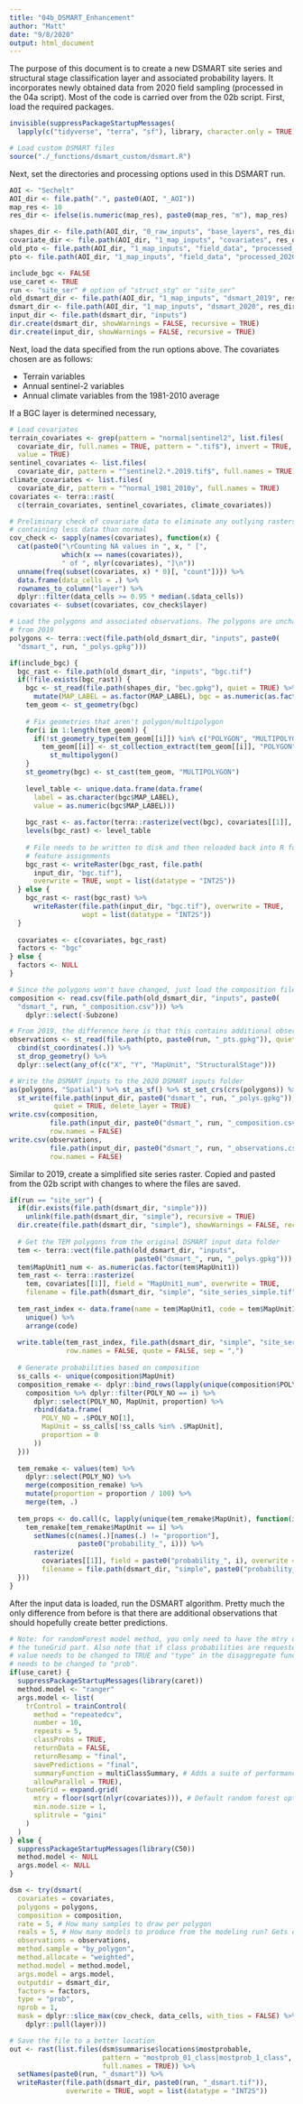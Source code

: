 ```yaml
---
title: "04b_DSMART_Enhancement"
author: "Matt"
date: "9/8/2020"
output: html_document
---
```


The purpose of this document is to create a new DSMART site series and structural stage classification layer and associated probability layers. It incorporates newly obtained data from 2020 field sampling (processed in the 04a script). Most of the code is carried over from the 02b script. First, load the required packages.

```r

invisible(suppressPackageStartupMessages(
  lapply(c("tidyverse", "terra", "sf"), library, character.only = TRUE)))

# Load custom DSMART files
source("./_functions/dsmart_custom/dsmart.R")

```

Next, set the directories and processing options used in this DSMART run.

```r

AOI <- "Sechelt"
AOI_dir <- file.path(".", paste0(AOI, "_AOI"))
map_res <- 10
res_dir <- ifelse(is.numeric(map_res), paste0(map_res, "m"), map_res)

shapes_dir <- file.path(AOI_dir, "0_raw_inputs", "base_layers", res_dir)
covariate_dir <- file.path(AOI_dir, "1_map_inputs", "covariates", res_dir)
old_pto <- file.path(AOI_dir, "1_map_inputs", "field_data", "processed_2019", res_dir)
pto <- file.path(AOI_dir, "1_map_inputs", "field_data", "processed_2020", res_dir)

include_bgc <- FALSE
use_caret <- TRUE
run <- "site_ser" # option of "struct_stg" or "site_ser"
old_dsmart_dir <- file.path(AOI_dir, "1_map_inputs", "dsmart_2019", res_dir, run)
dsmart_dir <- file.path(AOI_dir, "1_map_inputs", "dsmart_2020", res_dir, run)
input_dir <- file.path(dsmart_dir, "inputs")
dir.create(dsmart_dir, showWarnings = FALSE, recursive = TRUE)
dir.create(input_dir, showWarnings = FALSE, recursive = TRUE)

```

Next, load the data specified from the run options above. The covariates chosen are as follows:

* Terrain variables
* Annual sentinel-2 variables
* Annual climate variables from the 1981-2010 average

If a BGC layer is determined necessary, 

```r

# Load covariates
terrain_covariates <- grep(pattern = "normal|sentinel2", list.files(
  covariate_dir, full.names = TRUE, pattern = ".tif$"), invert = TRUE, 
  value = TRUE)
sentinel_covariates <- list.files(
  covariate_dir, pattern = "^sentinel2.*.2019.tif$", full.names = TRUE)
climate_covariates <- list.files(
  covariate_dir, pattern = "^normal_1981_2010y", full.names = TRUE)
covariates <- terra::rast(
  c(terrain_covariates, sentinel_covariates, climate_covariates))

# Preliminary check of covariate data to eliminate any outlying rasters
# containing less data than normal
cov_check <- sapply(names(covariates), function(x) {
  cat(paste0("\rCounting NA values in ", x, " [", 
             which(x == names(covariates)), 
             " of ", nlyr(covariates), "]\n"))
  unname(freq(subset(covariates, x) * 0)[, "count"])}) %>% 
  data.frame(data_cells = .) %>% 
  rownames_to_column("layer") %>% 
  dplyr::filter(data_cells >= 0.95 * median(.$data_cells))
covariates <- subset(covariates, cov_check$layer)

# Load the polygons and associated observations. The polygons are unchanged
# from 2019
polygons <- terra::vect(file.path(old_dsmart_dir, "inputs", paste0(
  "dsmart_", run, "_polys.gpkg")))

if(include_bgc) {
  bgc_rast <- file.path(old_dsmart_dir, "inputs", "bgc.tif")
  if(!file.exists(bgc_rast)) {
    bgc <- st_read(file.path(shapes_dir, "bec.gpkg"), quiet = TRUE) %>% 
      mutate(MAP_LABEL = as.factor(MAP_LABEL), bgc = as.numeric(as.factor(MAP_LABEL))) 
    tem_geom <- st_geometry(bgc)
    
    # Fix geometries that aren't polygon/multipolygon
    for(i in 1:length(tem_geom)) {
      if(!st_geometry_type(tem_geom[[i]]) %in% c("POLYGON", "MULTIPOLYGON")) 
        tem_geom[[i]] <- st_collection_extract(tem_geom[[i]], "POLYGON") %>% 
          st_multipolygon()
    }
    st_geometry(bgc) <- st_cast(tem_geom, "MULTIPOLYGON")
    
    level_table <- unique.data.frame(data.frame(
      label = as.character(bgc$MAP_LABEL), 
      value = as.numeric(bgc$MAP_LABEL)))
    
    bgc_rast <- as.factor(terra::rasterize(vect(bgc), covariates[[1]], field = "bgc"))
    levels(bgc_rast) <- level_table
    
    # File needs to be written to disk and then reloaded back into R for proper 
    # feature assignments
    bgc_rast <- writeRaster(bgc_rast, file.path(
      input_dir, "bgc.tif"), 
      overwrite = TRUE, wopt = list(datatype = "INT2S"))
  } else {
    bgc_rast <- rast(bgc_rast) %>% 
      writeRaster(file.path(input_dir, "bgc.tif"), overwrite = TRUE,
                  wopt = list(datatype = "INT2S"))
  }
  
  covariates <- c(covariates, bgc_rast)
  factors <- "bgc"
} else {
  factors <- NULL
}

# Since the polygons won't have changed, just load the composition file from 2019
composition <- read.csv(file.path(old_dsmart_dir, "inputs", paste0(
  "dsmart_", run, "_composition.csv"))) %>% 
    dplyr::select(-Subzone)

# From 2019, the difference here is that this contains additional observations
observations <- st_read(file.path(pto, paste0(run, "_pts.gpkg")), quiet = TRUE) %>% 
  cbind(st_coordinates(.)) %>% 
  st_drop_geometry() %>% 
  dplyr::select(any_of(c("X", "Y", "MapUnit", "StructuralStage")))

# Write the DSMART inputs to the 2020 DSMART inputs folder
as(polygons, "Spatial") %>% st_as_sf() %>% st_set_crs(crs(polygons)) %>% 
  st_write(file.path(input_dir, paste0("dsmart_", run, "_polys.gpkg")), 
           quiet = TRUE, delete_layer = TRUE)
write.csv(composition, 
          file.path(input_dir, paste0("dsmart_", run, "_composition.csv")), 
          row.names = FALSE)
write.csv(observations, 
          file.path(input_dir, paste0("dsmart_", run, "_observations.csv")), 
          row.names = FALSE)

```

Similar to 2019, create a simplified site series raster. Copied and pasted from the 02b script with changes to where the files are saved.

```r

if(run == "site_ser") {
  if(dir.exists(file.path(dsmart_dir, "simple")))
    unlink(file.path(dsmart_dir, "simple"), recursive = TRUE)
  dir.create(file.path(dsmart_dir, "simple"), showWarnings = FALSE, recursive = TRUE)
  
  # Get the TEM polygons from the original DSMART input data folder
  tem <- terra::vect(file.path(old_dsmart_dir, "inputs", 
                               paste0("dsmart_", run, "_polys.gpkg")))
  tem$MapUnit1_num <- as.numeric(as.factor(tem$MapUnit1))
  tem_rast <- terra::rasterize(
    tem, covariates[[1]], field = "MapUnit1_num", overwrite = TRUE, 
    filename = file.path(dsmart_dir, "simple", "site_series_simple.tif"))
  
  tem_rast_index <- data.frame(name = tem$MapUnit1, code = tem$MapUnit1_num) %>% 
    unique() %>% 
    arrange(code)
  
  write.table(tem_rast_index, file.path(dsmart_dir, "simple", "site_ser_simple_lookup.txt"),
              row.names = FALSE, quote = FALSE, sep = ",")
  
  # Generate probabilities based on composition
  ss_calls <- unique(composition$MapUnit)
  composition_remake <- dplyr::bind_rows(lapply(unique(composition$POLY_NO), function(i) {
    composition %>% dplyr::filter(POLY_NO == i) %>% 
      dplyr::select(POLY_NO, MapUnit, proportion) %>% 
      rbind(data.frame(
        POLY_NO = .$POLY_NO[1], 
        MapUnit = ss_calls[!ss_calls %in% .$MapUnit],
        proportion = 0
      ))
  }))
  
  tem_remake <- values(tem) %>% 
    dplyr::select(POLY_NO) %>% 
    merge(composition_remake) %>% 
    mutate(proportion = proportion / 100) %>% 
    merge(tem, .)
  
  tem_props <- do.call(c, lapply(unique(tem_remake$MapUnit), function(i) {
    tem_remake[tem_remake$MapUnit == i] %>% 
      setNames(c(names(.)[names(.) != "proportion"], 
                 paste0("probability_", i))) %>% 
      rasterize(
        covariates[[1]], field = paste0("probability_", i), overwrite = TRUE, 
        filename = file.path(dsmart_dir, "simple", paste0("probability_", i, ".tif")))
  }))
}

```

After the input data is loaded, run the DSMART algorithm. Pretty much the only difference from before is that there are additional observations that should hopefully create better predictions.

```r

# Note: for randomForest model method, you only need to have the mtry defined in 
# the tuneGrid part. Also note that if class probabilities are requested, the 
# value needs to be changed to TRUE and "type" in the disaggregate function 
# needs to be changed to "prob".
if(use_caret) {
  suppressPackageStartupMessages(library(caret))
  method.model <- "ranger"
  args.model <- list(
    trControl = trainControl(
      method = "repeatedcv", 
      number = 10, 
      repeats = 5, 
      classProbs = TRUE,
      returnData = FALSE,
      returnResamp = "final",
      savePredictions = "final",
      summaryFunction = multiClassSummary, # Adds a suite of performance metrics to the output
      allowParallel = TRUE),
    tuneGrid = expand.grid(
      mtry = floor(sqrt(nlyr(covariates))), # Default random forest options
      min.node.size = 1,
      splitrule = "gini"
    )
  )
} else {
  suppressPackageStartupMessages(library(C50))
  method.model <- NULL
  args.model <- NULL
}


```



```r

dsm <- try(dsmart(
  covariates = covariates, 
  polygons = polygons, 
  composition = composition,
  rate = 5, # How many samples to draw per polygon
  reals = 5, # How many models to produce from the modeling run? Gets overridden by number of repeats if caret package is used with repeated cross validation
  observations = observations, 
  method.sample = "by_polygon", 
  method.allocate = "weighted",
  method.model = method.model,
  args.model = args.model,
  outputdir = dsmart_dir, 
  factors = factors,
  type = "prob", 
  nprob = 1,
  mask = dplyr::slice_max(cov_check, data_cells, with_ties = FALSE) %>% 
    dplyr::pull(layer)))

# Save the file to a better location
out <- rast(list.files(dsm$summarise$locations$mostprobable, 
                       pattern = "mostprob_01_class|mostprob_1_class", 
                       full.names = TRUE)) %>% 
  setNames(paste0(run, "_dsmart")) %>% 
  writeRaster(file.path(dsmart_dir, paste0(run, "_dsmart.tif")), 
              overwrite = TRUE, wopt = list(datatype = "INT2S"))

```
